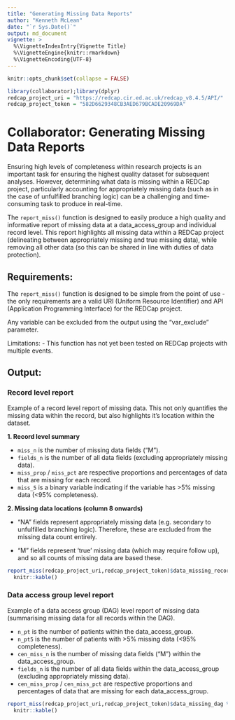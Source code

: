 ```yaml
---
title: "Generating Missing Data Reports"
author: "Kenneth McLean"
date: "`r Sys.Date()`"
output: md_document
vignette: >
  %\VignetteIndexEntry{Vignette Title}
  %\VignetteEngine{knitr::rmarkdown}
  %\VignetteEncoding{UTF-8}
---
```


```r
knitr::opts_chunk$set(collapse = FALSE)

library(collaborator);library(dplyr)
redcap_project_uri = "https://redcap.cir.ed.ac.uk/redcap_v8.4.5/API/"
redcap_project_token = "582D6629348CB3AED679BCADE20969DA"
```
# Collaborator: Generating Missing Data Reports

Ensuring high levels of completeness within research projects is an important task for ensuring the highest quality dataset for subsequent analyses. However, determining what data is missing within a REDCap project, particularly accounting for appropriately missing data (such as in the case of unfulfilled branching logic) can be a challenging and time-consuming task to produce in real-time. 

The `report_miss()` function is designed to easily produce a high quality and informative report of missing data at a data_access_group and individual record level. This report highlights all missing data within a REDCap project (delineating between appropriately missing and true missing data), while removing all other data (so this can be shared in line with duties of data protection).

## Requirements:
The `report_miss()` function is designed to be simple from the point of use - the only requirements are a valid URI (Uniform Resource Identifier) and API (Application Programming Interface) for the REDCap project.

Any variable can be excluded from the output using the "var_exclude" parameter. 

Limitations:
- This function has not yet been tested on REDCap projects with multiple events.

## Output:
### Record level report
Example of a record level report of missing data. This not only quantifies the missing data within the record, but also highlights it's location within the dataset.

**1. Record level summary**

 - `miss_n` is the number of missing data fields ("M").
 - `fields_n` is the number of all data fields (excluding appropriately missing data).
 - `miss_prop` / `miss_pct` are respective proportions and percentages of data that are missing for each record.
 - `miss_5` is a binary variable indicating if the variable has >5% missing data (<95% completeness).
 
**2. Missing data locations (column 8 onwards)**

- "NA" fields represent appropriately missing data (e.g. secondary to unfulfilled branching logic). Therefore, these are excluded from the missing data count entirely.

- "M" fields represent 'true' missing data (which may require follow up), and so all counts of missing data are based these.

```r
report_miss(redcap_project_uri,redcap_project_token)$data_missing_record %>%
  knitr::kable()

```


### Data access group level report
Example of a data access group (DAG) level report of missing data (summarising missing data for all records within the DAG).

 - `n_pt` is the number of patients within the data_access_group.
 - `n_pt5` is the number of patients with >5% missing data (<95% completeness).
 - `cen_miss_n` is the number of missing data fields ("M") within the data_access_group.
 - `fields_n` is the number of all data fields within the data_access_group (excluding appropriately missing data).
 - `cen_miss_prop` / `cen_miss_pct` are respective proportions and percentages of data that are missing for each data_access_group.
 
```r
report_miss(redcap_project_uri,redcap_project_token)$data_missing_dag %>%
  knitr::kable()
```
